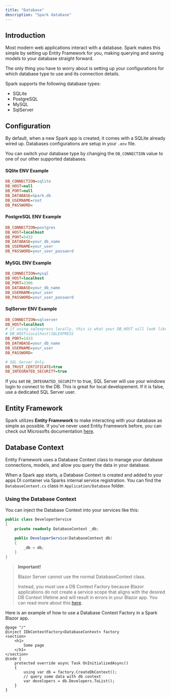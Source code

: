 ```yaml
---
title: "Database"
description: "Spark database"
---
```


## Introduction
Most modern web applications interact with a database. Spark makes this simple by setting up Entity Framework for you, making querying and saving models to your database straight forward.

The only thing you have to worry about is setting up your configurations for which database type to use and its connection details.

Spark supports the following database types:
- SQLite
- PostgreSQL
- MySQL
- SqlServer

## Configuration
By default, when a new Spark app is created, it comes with a SQLite already wired up. Databases configurations are setup in your `.env` file.

You can switch your database type by changing the `DB_CONNECTION` value to one of our other supported databases.

#### SQlite ENV Example
```ini
DB_CONNECTION=sqlite
DB_HOST=null
DB_PORT=null
DB_DATABASE=Spark.db
DB_USERNAME=root
DB_PASSWORD=
```

#### PostgreSQL ENV Example
```ini
DB_CONNECTION=postgres
DB_HOST=localhost
DB_PORT=5432
DB_DATABASE=your_db_name
DB_USERNAME=your_user
DB_PASSWORD=your_user_password
```
#### MySQL ENV Example
```ini
DB_CONNECTION=mysql
DB_HOST=localhost
DB_PORT=3306
DB_DATABASE=your_db_name
DB_USERNAME=your_user
DB_PASSWORD=your_user_password
```
#### SqlServer ENV Example
```ini
DB_CONNECTION=sqlserver
DB_HOST=localhost
# if using sqlexpress locally, this is what your DB_HOST will look like
# DB_HOST=localhost\SQLEXPRESS 
DB_PORT=1433
DB_DATABASE=your_db_name
DB_USERNAME=your_user
DB_PASSWORD=

# SQL Server Only
DB_TRUST_CERTIFICATE=true
DB_INTEGRATED_SECURITY=true
```
If you set `DB_INTEGRATED_SECURITY` to true, SQL Server will use your windows login to connect to the DB. This is great for local developement. If it is false, use a dedicated SQL Server user.

## Entity Framework
Spark utilizes **Entity Framework** to make interacting with your database as simple as possible. If you've never used  Entity Framework before, you can check out Microsofts documentation [here](https://learn.microsoft.com/en-us/ef/core/).

## Database Context
Entity Framework uses a Database Context class to manage your database connections, models, and allow you query the data in your database.

When a Spark app starts, a Database Context is created and added to your apps DI container via Sparks internal service registration. You can find the `DatabaseContext.cs` class in `Application/Database` folder.

### Using the Database Context
You can inject the Database Context into your services like this:

```csharp
public class DeveloperService
{
    private readonly DatabaseContext _db;

    public DeveloperService(DatabaseContext db)
    {
        _db = db;
    }
}
```
>
> **Important!**
>
> Blazor Server cannot use the normal DatabaseContext class. 
>
> Instead, you must use a DB Context Factory because Blazor applications do not create a service scope that aligns with the desired DB Context lifetime and will result in errors in your Blazor app.
> You can read more about this [here](https://learn.microsoft.com/en-us/ef/core/dbcontext-configuration/#using-a-dbcontext-factory-eg-for-blazor).
>


Here is an example of how to use a Database Context Factory in a Spark Blazor app.
```razor
@page "/"
@inject IDbContextFactory<DatabaseContext> factory
<section>
    <h1>
        Some page
    </h1>
</section>
@code {
    protected override async Task OnInitializedAsync()
    {
        using var db = factory.CreateDbContext();
        // query some data with db context
        var developers = db.Developers.ToList();
    }
}
```